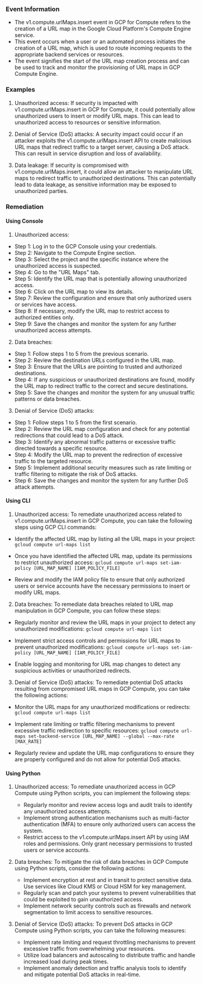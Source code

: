 
### Event Information

- The v1.compute.urlMaps.insert event in GCP for Compute refers to the creation of a URL map in the Google Cloud Platform's Compute Engine service.
- This event occurs when a user or an automated process initiates the creation of a URL map, which is used to route incoming requests to the appropriate backend services or resources.
- The event signifies the start of the URL map creation process and can be used to track and monitor the provisioning of URL maps in GCP Compute Engine.


### Examples

1. Unauthorized access: If security is impacted with v1.compute.urlMaps.insert in GCP for Compute, it could potentially allow unauthorized users to insert or modify URL maps. This can lead to unauthorized access to resources or sensitive information.

2. Denial of Service (DoS) attacks: A security impact could occur if an attacker exploits the v1.compute.urlMaps.insert API to create malicious URL maps that redirect traffic to a target server, causing a DoS attack. This can result in service disruption and loss of availability.

3. Data leakage: If security is compromised with v1.compute.urlMaps.insert, it could allow an attacker to manipulate URL maps to redirect traffic to unauthorized destinations. This can potentially lead to data leakage, as sensitive information may be exposed to unauthorized parties.

### Remediation

#### Using Console

1. Unauthorized access:
- Step 1: Log in to the GCP Console using your credentials.
- Step 2: Navigate to the Compute Engine section.
- Step 3: Select the project and the specific instance where the unauthorized access is suspected.
- Step 4: Go to the "URL Maps" tab.
- Step 5: Identify the URL map that is potentially allowing unauthorized access.
- Step 6: Click on the URL map to view its details.
- Step 7: Review the configuration and ensure that only authorized users or services have access.
- Step 8: If necessary, modify the URL map to restrict access to authorized entities only.
- Step 9: Save the changes and monitor the system for any further unauthorized access attempts.

2. Data breaches:
- Step 1: Follow steps 1 to 5 from the previous scenario.
- Step 2: Review the destination URLs configured in the URL map.
- Step 3: Ensure that the URLs are pointing to trusted and authorized destinations.
- Step 4: If any suspicious or unauthorized destinations are found, modify the URL map to redirect traffic to the correct and secure destinations.
- Step 5: Save the changes and monitor the system for any unusual traffic patterns or data breaches.

3. Denial of Service (DoS) attacks:
- Step 1: Follow steps 1 to 5 from the first scenario.
- Step 2: Review the URL map configuration and check for any potential redirections that could lead to a DoS attack.
- Step 3: Identify any abnormal traffic patterns or excessive traffic directed towards a specific resource.
- Step 4: Modify the URL map to prevent the redirection of excessive traffic to the targeted resource.
- Step 5: Implement additional security measures such as rate limiting or traffic filtering to mitigate the risk of DoS attacks.
- Step 6: Save the changes and monitor the system for any further DoS attack attempts.

#### Using CLI

1. Unauthorized access: To remediate unauthorized access related to v1.compute.urlMaps.insert in GCP Compute, you can take the following steps using GCP CLI commands:

- Identify the affected URL map by listing all the URL maps in your project:
  `gcloud compute url-maps list`

- Once you have identified the affected URL map, update its permissions to restrict unauthorized access:
  `gcloud compute url-maps set-iam-policy [URL_MAP_NAME] [IAM_POLICY_FILE]`

- Review and modify the IAM policy file to ensure that only authorized users or service accounts have the necessary permissions to insert or modify URL maps.

2. Data breaches: To remediate data breaches related to URL map manipulation in GCP Compute, you can follow these steps:

- Regularly monitor and review the URL maps in your project to detect any unauthorized modifications:
  `gcloud compute url-maps list`

- Implement strict access controls and permissions for URL maps to prevent unauthorized modifications:
  `gcloud compute url-maps set-iam-policy [URL_MAP_NAME] [IAM_POLICY_FILE]`

- Enable logging and monitoring for URL map changes to detect any suspicious activities or unauthorized redirects.

3. Denial of Service (DoS) attacks: To remediate potential DoS attacks resulting from compromised URL maps in GCP Compute, you can take the following actions:

- Monitor the URL maps for any unauthorized modifications or redirects:
  `gcloud compute url-maps list`

- Implement rate limiting or traffic filtering mechanisms to prevent excessive traffic redirection to specific resources:
  `gcloud compute url-maps set-backend-service [URL_MAP_NAME] --global --max-rate [MAX_RATE]`

- Regularly review and update the URL map configurations to ensure they are properly configured and do not allow for potential DoS attacks.

#### Using Python

1. Unauthorized access: To remediate unauthorized access in GCP Compute using Python scripts, you can implement the following steps:
   - Regularly monitor and review access logs and audit trails to identify any unauthorized access attempts.
   - Implement strong authentication mechanisms such as multi-factor authentication (MFA) to ensure only authorized users can access the system.
   - Restrict access to the v1.compute.urlMaps.insert API by using IAM roles and permissions. Only grant necessary permissions to trusted users or service accounts.

2. Data breaches: To mitigate the risk of data breaches in GCP Compute using Python scripts, consider the following actions:
   - Implement encryption at rest and in transit to protect sensitive data. Use services like Cloud KMS or Cloud HSM for key management.
   - Regularly scan and patch your systems to prevent vulnerabilities that could be exploited to gain unauthorized access.
   - Implement network security controls such as firewalls and network segmentation to limit access to sensitive resources.

3. Denial of Service (DoS) attacks: To prevent DoS attacks in GCP Compute using Python scripts, you can take the following measures:
   - Implement rate limiting and request throttling mechanisms to prevent excessive traffic from overwhelming your resources.
   - Utilize load balancers and autoscaling to distribute traffic and handle increased load during peak times.
   - Implement anomaly detection and traffic analysis tools to identify and mitigate potential DoS attacks in real-time.

